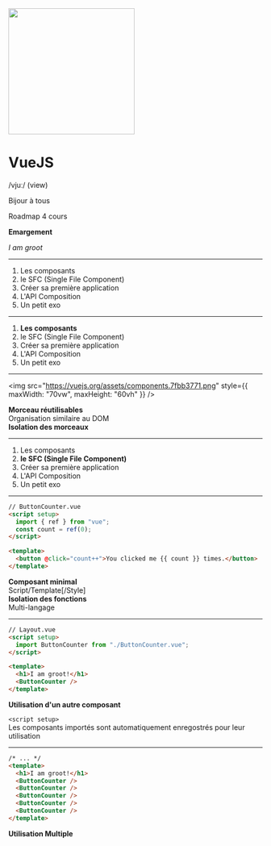 <SlidePage>
    
<Cover>

<img src="https://vuejs.org/images/logo.png" width="250px" />

# VueJS

/vjuː/ (view)

</Cover>
<SpeakerNotes>
Bijour à tous

Roadmap 4 cours

**Emargement**

_I am groot_

</SpeakerNotes>

---

1. Les composants
1. le SFC (Single File Component)
1. Créer sa première application
1. L'API Composition
1. Un petit exo

---

1. **Les composants**
1. le SFC (Single File Component)
1. Créer sa première application
1. L'API Composition
1. Un petit exo

---

<img
  src="https://vuejs.org/assets/components.7fbb3771.png"
  style={{ maxWidth: "70vw", maxHeight: "60vh" }}
/>

**Morceau réutilisables**  
Organisation similaire au DOM  
**Isolation des morceaux**

---

1. Les composants
1. **le SFC (Single File Component)**
1. Créer sa première application
1. L'API Composition
1. Un petit exo

---

```html
// ButtonCounter.vue
<script setup>
  import { ref } from "vue";
  const count = ref(0);
</script>

<template>
  <button @click="count++">You clicked me {{ count }} times.</button>
</template>
```

**Composant minimal**  
Script/Template[/Style]  
**Isolation des fonctions**  
Multi-langage

---

```html
// Layout.vue
<script setup>
  import ButtonCounter from "./ButtonCounter.vue";
</script>

<template>
  <h1>I am groot!</h1>
  <ButtonCounter />
</template>
```

**Utilisation d'un autre composant**

`<script setup>`  
Les composants importés sont automatiquement enregostrés pour leur utilisation

---

```html
/* ... */
<template>
  <h1>I am groot!</h1>
  <ButtonCounter />
  <ButtonCounter />
  <ButtonCounter />
  <ButtonCounter />
  <ButtonCounter />
</template>
```

**Utilisation Multiple**

</SlidePage>
